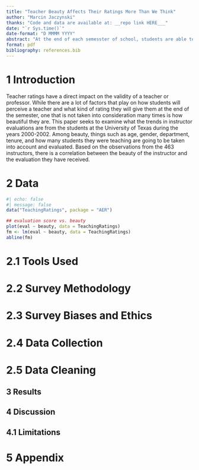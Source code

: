 ```yaml
---
title: "Teacher Beauty Affects Their Ratings More Than We Think"
author: "Marcin Jaczynski"
thanks: "Code and data are available at: __repo link HERE___"
date: "`r Sys.time()`"
date-format: "D MMMM YYYY"
abstract: "At the end of each semesster of school, students are able to rate their professors and teachers through course evaluations. There are two schools of thought for course evaluations: they are repersentative of how well the teacher was able to teach a course, and if the students liked them or they are meaningless as only students who received a bad grade fill out the course evaluations and they are not representative of the teachers ability to teach. However, there are many factors that influece a teacher's rating. In this paper I observe how the beauty has a direct impact on their overall evaluations and see how other factors also play a role in the rating outcome."
format: pdf
bibliography: references.bib
---
```


# 1 Introduction

Teacher ratings have a direct impact on the validity of a teacher or professor. While there are a lot of factors that play on how students will perceive a teacher and what kind of rating they will give them at the end of the semester, one that is not taken into consideration many times is how beautiful they are. This paper seeks to examine what the trends in instructor evaluations are from the students at the University of Texas during the years 2000-2002. Among beauty, things such as age, gender, department, tenure, and how many students they were teaching are going to be taken into account and evaluated. Based on the observations from the 463 instructors, there is a correlation between the beauty of the instructor and the evaluation they have received. 


# 2 Data

```r
#| echo: false
#| message: false
data("TeachingRatings", package = "AER")

## evaluation score vs. beauty
plot(eval ~ beauty, data = TeachingRatings)
fm <- lm(eval ~ beauty, data = TeachingRatings)
abline(fm)

```


# 2.1 Tools Used


# 2.2 Survey Methodology


# 2.3 Survey Biases and Ethics


# 2.4 Data Collection


# 2.5 Data Cleaning


## 3 Results


## 4 Discussion


## 4.1 Limitations


# 5 Appendix





